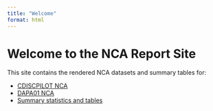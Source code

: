 ```yaml
---
title: "Welcome"
format: html
---
```


# Welcome to the NCA Report Site

This site contains the rendered NCA datasets and summary tables for:

- [CDISCPILOT NCA](Scripts/ADNCA-dataprep.qmd)
- [DAPA01 NCA](Scripts/admiral-summarytables.qmd)
- [Summary statistics and tables](Scripts/admiral-summarytables.qmd)
